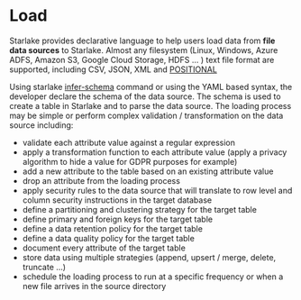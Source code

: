 # Load



Starlake provides declarative language to help users load data from __file data sources__ to Starlake.
Almost any filesystem (Linux, Windows, Azure ADFS, Amazon S3, Google Cloud Storage, HDFS ... ) text file format are supported, including CSV, JSON, XML and [POSITIONAL](https://www.ibm.com/docs/en/order-management?topic=formats-positional-flat-files)

Using starlake [infer-schema](../cli/infer-schema) command or using the YAML based syntax, the developer declare the schema of the data source. The schema is used to create a table in Starlake and to parse the data source.
The loading process may be simple or perform complex validation / transformation on the data source including:
- validate each attribute value against a regular expression
- apply a transformation function to each attribute value (apply a privacy algorithm to hide a value for GDPR purposes for example)
- add a new attribute to the table based on an existing attribute value
- drop an attribute from the loading process
- apply security rules to the data source that will translate to row level and column security instructions in the target database
- define a partitioning and clustering strategy for the target table
- define primary and foreign keys for the target table
- define a data retention policy for the target table
- define a data quality policy for the target table
- document every attribute of the target table
- store data using multiple strategies (append, upsert / merge, delete, truncate ...)
- schedule the loading process to run at a specific frequency or when a new file arrives in the source directory

